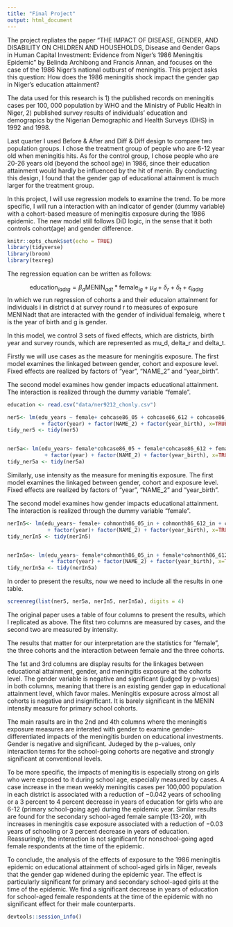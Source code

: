 ```yaml
---
title: "Final Project"
output: html_document
---
```


The project repliates the paper "THE IMPACT OF DISEASE, GENDER, AND DISABILITY ON CHILDREN AND HOUSEHOLDS, Disease and Gender Gaps in Human Capital Investment: Evidence from Niger’s 1986 Meningitis Epidemic" by Belinda Archibong and Francis Annan, and focuses on the case of the 1986 Niger's national outburst of meningitis. This project asks this question:
How does the 1986 meningitis shock impact the gender gap in Niger's education attainment?

The data used for this research is 1) the published records on meningitis cases per 100, 000 population by WHO and the Ministry of Public Health in Niger, 2) published survey results of individuals' education and demograpics by the Nigerian Demographic and Health Surveys (DHS) in 1992 and 1998. 

Last quarter I used Before & After and Diff & Diff design to compare two population groups. I chose the treatment group of people who are 6-12 year old when meningitis hits. As for the control group, I chose people who are 20-26 years old (beyond the school age) in 1986, since their education attainment would hardly be influenced by the hit of menin. By conducting this design, I found that the gender gap of educational attainment is much larger for the treatment group. 

In this project, I will use regression models to examine the trend. To be more specific, I will run a interaction with an indicator of gender (dummy variable) with a cohort-based measure of meningitis exposure during the 1986 epidemic. The new model still follows DiD logic, in the sense that it both controls cohort(age) and gender difference.

```r
knitr::opts_chunk$set(echo = TRUE)
library(tidyverse)
library(broom)
library(texreg)
```

The regression equation can be written as follows:

$$\text{education}_{iadrg} = \beta_{a}\text{MENIN}_{adt} * \text{female}_{ig} + \mu_{d} + \delta_{r} + \delta_{t} + \epsilon_{iadrg} $$
In which we run regression of cohorts a and their educaion attainment for individuals i in district d at 
survey round r to measures of exposure MENINadt that are interacted with the gender of individual femaleig, where t is the year of birth and g is gender. 

In this model, we control 3 sets of fixed effects, which are districts, birth year and survey rounds, which are represented as mu_d, delta_r and delta_t. 



Firstly we will use cases as the measure for meningitis exposure. The first model examines the linkaged between gender, cohort and exposure level. Fixed effects are realized by factors of "year", "NAME_2" and "year_birth".

The second model examines how gender impacts educational attainment. The interaction is realized through the dummy variable "female".

```r

education <- read.csv("data/ner9212_chonly.csv")

ner5<- lm(edu_years ~ female+ cohcase86_05 + cohcase86_612 + cohcase86_1320
           + factor(year) + factor(NAME_2) + factor(year_birth), x=TRUE, y=TRUE, data=education)
tidy_ner5 <- tidy(ner5)


ner5a<- lm(edu_years~ female*cohcase86_05 + female*cohcase86_612 + female*cohcase86_1320
            + factor(year) + factor(NAME_2) + factor(year_birth), x=TRUE, y=TRUE, data=education)
tidy_ner5a <- tidy(ner5a) 

```

Similarly, use intensity as the measure for meningitis exposure. The first model examines the linkaged between gender, cohort and exposure level. Fixed effects are realized by factors of "year", "NAME_2" and "year_birth".

The second model examines how gender impacts educational attainment. The interaction is realized through the dummy variable "female".

```r
nerIn5<- lm(edu_years~ female+ cohmonth86_05_in + cohmonth86_612_in + cohmonth86_1320_in
             + factor(year)+ factor(NAME_2) + factor(year_birth), x=TRUE, y=TRUE, data=education)
tidy_nerIn5 <- tidy(nerIn5) 


nerIn5a<- lm(edu_years~ female*cohmonth86_05_in + female*cohmonth86_612_in + female*cohmonth86_1320_in
              + factor(year) + factor(NAME_2) + factor(year_birth), x=TRUE, y=TRUE, data=education)
tidy_nerIn5a <- tidy(nerIn5a) 
```

In order to present the results, now we need to include all the results in one table.

```r
screenreg(list(ner5, ner5a, nerIn5, nerIn5a), digits = 4)
```

The original paper uses a table of four columns to present the results, which I replicated as above. The fitst two columns are measured by cases, and the second two are measured by intensity. 

The results that matter for our interpretation are the statistics for "female", the three cohorts and the interaction between female and the three cohorts. 

The 1st and 3rd columns are display results for the linkages between educational attainment, gender, and meningitis exposure at the cohorts level. The gender variable is negative and significant (judged by p-values) in both columns, meaning that there is an existing gender gap in educational attainment level, which favor males. Meningitis exposure across almost all cohorts is negative and insignificant. It is barely significant in the MENIN intensity measure for primary school cohorts.

The main rasults are in the 2nd and 4th columns where the meningitis exposure measures are interated with gender to examine gender-differentiated impacts of the meningitis burden on educational investments. Gender is negative and significant. Judeged by the p-values, only interaction terms for the school-going cohorts are negative and strongly significant at conventional levels.

To be more specific, the impacts of meningitis is especially strong on girls who were exposed to it during school age, especially measured by cases. A case increase in the mean weekly meningitis cases per 100,000 population in each district is associated with a reduction of −0.042 years of schooling or a 3 percent to 4 percent decrease in years of education for girls who are 6-12 (primary school-going age) during the epidemic year. 
Similar results are found for the secondary school-aged female sample (13-20), with increases in meningitis case exposure associated with a reduction of −0.03 years of schooling or 3 percent decrease in years of education. Reassuringly, the interaction is not significant for nonschool-going aged female respondents at the time of the epidemic.


To conclude, the analysis of the effects of exposure to the 1986 meningitis epidemic on educational attainment of school-aged girls in Niger, reveals that the gender gap widened during the epidemic year. The effect is particularly significant for primary and secondary school-aged girls at the time of the epidemic. We find a significant decrease in years of education for school-aged female respondents at the time of the epidemic with no significant effect for their male counterparts. 

```r
devtools::session_info()
```
